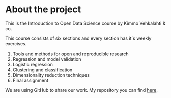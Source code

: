 # About the project

This is the Introduction to Open Data Science course by Kimmo Vehkalahti & co.
    
This course consists of six sections and every section has it´s weekly exercises.

1. Tools and methods for open and reproducible research
2. Regression and model validation
3. Logistic regression
4. Clustering and classification
5. Dimensionality reduction techniques
6. Final assignment

We are using GitHub to share our work. My repository you can find [here](https://github.com/miuva/IODS-project).
